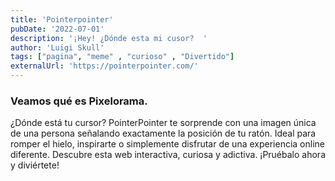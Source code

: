 ```yaml
---
title: 'Pointerpointer'
pubDate: '2022-07-01'
description: '¡Hey! ¿Dónde esta mi cusor?  '
author: 'Luigi Skull'
tags: ["pagina", "meme" , "curioso" , "Divertido"]
externalUrl: 'https://pointerpointer.com/' 
---
```



### Veamos qué es Pixelorama.


¿Dónde está tu cursor? PointerPointer te sorprende con una imagen única de una persona señalando exactamente la posición de tu ratón. Ideal para romper el hielo, inspirarte o simplemente disfrutar de una experiencia online diferente. Descubre esta web interactiva, curiosa y adictiva. ¡Pruébalo ahora y diviértete!
